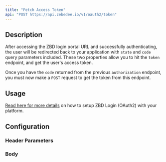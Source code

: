 ```yaml
---
title: "Fetch Access Token"
api: "POST https://api.zebedee.io/v1/oauth2/token"
---
```


## Description

After accessing the ZBD login portal URL and successfully authenticating, the user will be redirected back to your application with `state` and `code` query parameters included. These two properties allow you to hit the `token` endpoint, and get the user's access token.

Once you have the `code` returned from the previous `authorization` endpoint, you must now make a `POST` request to get the token from this endpoint.

## Usage

[Read here for more details](/docs/zbd-login/intro) on how to setup ZBD Login (OAuth2) with your platform.

## Configuration

### Header Parameters

<ParamField required header="Content-Type" default="application/json" type="application/json" />

### Body

<ParamField required body="client_id" type="string" />
<ParamField required body="client_secret" type="string" />
<ParamField required body="grant_type" type="string" />
<ParamField required body="redirect_uri" type="string" />
<ParamField required body="code" type="string" />
<ParamField required body="code_verifier" type="string" />

<CodeGroup />
